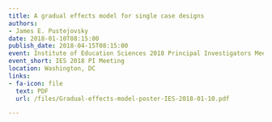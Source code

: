 ```yaml
---
title: A gradual effects model for single case designs
authors:
- James E. Pustejovsky
date: 2018-01-10T08:15:00
publish_date: 2018-04-15T08:15:00
event: Institute of Education Sciences 2018 Principal Investigators Meeting
event_short: IES 2018 PI Meeting
location: Washington, DC
links:
- fa-icon: file
  text: PDF
  url: /files/Gradual-effects-model-poster-IES-2018-01-10.pdf

---
```




